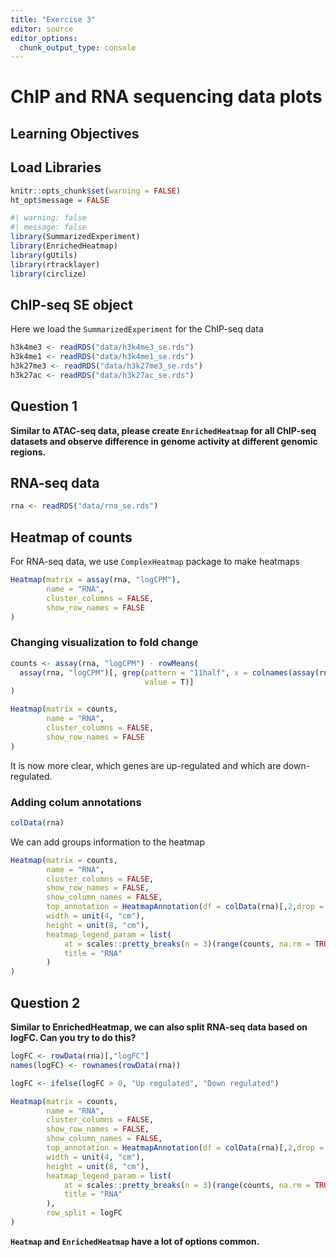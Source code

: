 ```yaml
---
title: "Exercise 3"
editor: source
editor_options: 
  chunk_output_type: console
---
```


# ChIP and RNA sequencing data plots

## Learning Objectives


## Load Libraries

```r
knitr::opts_chunk$set(warning = FALSE) 
ht_opt$message = FALSE
```

```r
#| warning: false
#| message: false
library(SummarizedExperiment)
library(EnrichedHeatmap)
library(gUtils)
library(rtracklayer)
library(circlize)
```


## ChIP-seq SE object
Here we load the `SummarizedExperiment` for the ChIP-seq data
```r
h3k4me3 <- readRDS("data/h3k4me3_se.rds")
h3k4me1 <- readRDS("data/h3k4me1_se.rds")
h3k27me3 <- readRDS("data/h3k27me3_se.rds")
h3k27ac <- readRDS("data/h3k27ac_se.rds")
```

## Question 1

**Similar to ATAC-seq data, please create `EnrichedHeatmap` for all ChIP-seq datasets and observe difference in genome activity at different genomic regions.**


## RNA-seq data
```r
rna <- readRDS("data/rna_se.rds")
```

## Heatmap of counts
For RNA-seq data, we use `ComplexHeatmap` package to make heatmaps

```r
Heatmap(matrix = assay(rna, "logCPM"), 
        name = "RNA", 
        cluster_columns = FALSE, 
        show_row_names = FALSE
)
```

### Changing visualization to fold change

```r
counts <- assay(rna, "logCPM") - rowMeans(
  assay(rna, "logCPM")[, grep(pattern = "11half", x = colnames(assay(rna, "logCPM")),
                              value = T)]
)
```

```r
Heatmap(matrix = counts, 
        name = "RNA", 
        cluster_columns = FALSE, 
        show_row_names = FALSE
)
```

It is now more clear, which genes are up-regulated and which are down-regulated.

### Adding colum annotations
```r
colData(rna)
```

We can add groups information to the heatmap
```r
Heatmap(matrix = counts, 
        name = "RNA", 
        cluster_columns = FALSE, 
        show_row_names = FALSE, 
        show_column_names = FALSE,
        top_annotation = HeatmapAnnotation(df = colData(rna)[,2,drop = FALSE]),
        width = unit(4, "cm"),
        height = unit(8, "cm"),
        heatmap_legend_param = list(
            at = scales::pretty_breaks(n = 3)(range(counts, na.rm = TRUE)), 
            title = "RNA"
        )
)
```

## Question 2

**Similar to EnrichedHeatmap, we can also split RNA-seq data based on logFC. Can you try to do this?**

:::{.callout-tip collapse="true"}
```r
logFC <- rowData(rna)[,"logFC"]
names(logFC) <- rownames(rowData(rna))

logFC <- ifelse(logFC > 0, "Up regulated", "Down regulated")

Heatmap(matrix = counts, 
        name = "RNA", 
        cluster_columns = FALSE, 
        show_row_names = FALSE, 
        show_column_names = FALSE,
        top_annotation = HeatmapAnnotation(df = colData(rna)[,2,drop = FALSE]),
        width = unit(4, "cm"),
        height = unit(8, "cm"),
        heatmap_legend_param = list(
            at = scales::pretty_breaks(n = 3)(range(counts, na.rm = TRUE)), 
            title = "RNA"
        ),
        row_split = logFC
)
```
:::

:::{.callout-important}
**`Heatmap` and `EnrichedHeatmap` have a lot of options common.**
:::
